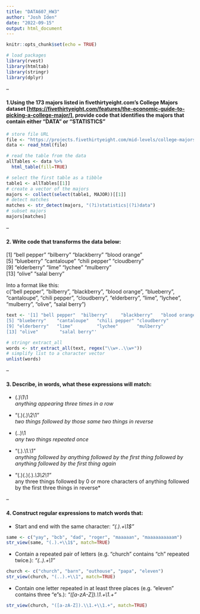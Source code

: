 ```yaml
---
title: "DATA607_HW3"
author: "Josh Iden"
date: "2022-09-15"
output: html_document
---
```


```r
knitr::opts_chunk$set(echo = TRUE)
```

```r
# load packages
library(rvest)
library(htmltab)
library(stringr)
library(dplyr)
```

--

#### 1.Using the 173 majors listed in fivethirtyeight.com's College Majors dataset [<https://fivethirtyeight.com/features/the-economic-guide-to-picking-a-college-major/>], provide code that identifies the majors that contain either "DATA" or "STATISTICS"

```r
# store file URL
file <- "https://projects.fivethirtyeight.com/mid-levels/college-majors/index.html"
data <- read_html(file)

# read the table from the data
allTables <- data %>%
  html_table(fill=TRUE) 

# select the first table as a tibble
table1 <- allTables[[1]]
# create a vector of the majors
majors <- collect(select(table1, MAJOR))[[1]]
# detect matches
matches <- str_detect(majors, "(?i)statistics|(?i)data")
# subset majors
majors[matches]
```

--  

#### 2. Write code that transforms the data below:

[1] "bell pepper" "bilberry" "blackberry" "blood orange"\
[5] "blueberry" "cantaloupe" "chili pepper" "cloudberry"\
[9] "elderberry" "lime" "lychee" "mulberry"\
[13] "olive" "salal berry"

Into a format like this:\
c("bell pepper", "bilberry", "blackberry", "blood orange", "blueberry", "cantaloupe", "chili pepper", "cloudberry", "elderberry", "lime", "lychee", "mulberry", "olive", "salal berry")

```r
text <- '[1] "bell pepper"  "bilberry"     "blackberry"   "blood orange"
[5] "blueberry"    "cantaloupe"   "chili pepper" "cloudberry"  
[9] "elderberry"   "lime"         "lychee"       "mulberry"    
[13] "olive"        "salal berry"'

# stringr extract_all
words <- str_extract_all(text, regex("\\w+..\\w+"))
# simplify list to a character vector
unlist(words)
```
--  

#### 3. Describe, in words, what these expressions will match:

-   (.)\\1\\1\
    *anything appearing three times in a row*

-   "(.)(.)\\2\\1"\
    *two things followed by those same two things in reverse*

-   (..)\\1\
    *any two things repeated once*

-   "(.).\\1.\\1"\
    *anything followed by anything followed by the first thing followed by anything followed by the first thing again*

-   "(.)(.)(.).*\\3\\2\\1"\
    *any three things followed by 0 or more characters of anything followed by the first three things in reverse\*

--  

#### 4. Construct regular expressions to match words that:

-   Start and end with the same character: *"(.).+\\1\$"*

```r
same <- c("yay", "bcb", "dad", "roger", "maaaaan", "maaaaaaaaaam")
str_view(same, "(.).+\\1$", match=TRUE)
```

-   Contain a repeated pair of letters (e.g. "church" contains "ch" repeated twice.): *"(..).+\\1"*

```r
church <- c("church", "barn", "outhouse", "papa", "eleven")
str_view(church, "(..).+\\1", match=TRUE)
```

-   Contain one letter repeated in at least three places (e.g. "eleven" contains three "e"s.): *"([a-zA-Z]).\\1.+\\1.+"*

```r
str_view(church, "([a-zA-Z]).\\1.+\\1.+", match=TRUE)
```
